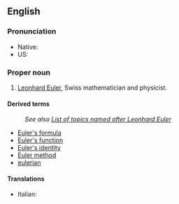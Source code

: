 ==English==

===Pronunciation===
* Native: {{IPA|[ˈɔʏlɐ]}}
* US: {{IPA|/ˈɔɪˌlɚ/}}

===Proper noun===
{{en-proper noun}}

# [[w:Leonhard Euler|Leonhard Euler]], Swiss mathematician and physicist.

====Derived terms====
: ''See also [[w:List of topics named after Leonhard Euler|List of topics named after Leonhard Euler]]''
* [[Euler's formula]]
* [[Euler's function]]
* [[Euler's identity]]
* [[Euler method]]
* [[eulerian]]

====Translations====
* Italian: {{t-|it|Eulero|m}}